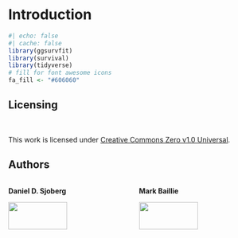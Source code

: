 # Introduction

```r
#| echo: false
#| cache: false
library(ggsurvfit)
library(survival)
library(tidyverse)
# fill for font awesome icons
fa_fill <- "#606060"
```


## Licensing

<br>

This work is licensed under [Creative Commons Zero v1.0 Universal](https://creativecommons.org/publicdomain/zero/1.0/).


## Authors

::: columns
::: {.column width="50%"}
::: {.center}
**Daniel D. Sjoberg**

![](images/dan-circle-cropped.png){width="70%"}
![](images/genentech-logo.png){width="50%"}
:::
:::

::: {.column width="50%"}
::: {.center}
**Mark Baillie**

![](images/mark.png){width="70%"}

![](images/novartis-logo.png){width="50%"}
:::
:::
:::
